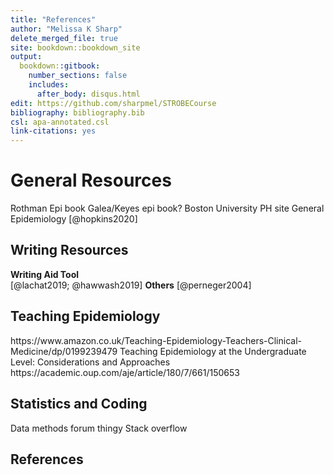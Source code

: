 ```yaml
---
title: "References"
author: "Melissa K Sharp"
delete_merged_file: true
site: bookdown::bookdown_site
output:
  bookdown::gitbook:
    number_sections: false 
    includes: 
      after_body: disqus.html
edit: https://github.com/sharpmel/STROBECourse
bibliography: bibliography.bib
csl: apa-annotated.csl
link-citations: yes
---
```


# General Resources
Rothman Epi book
Galea/Keyes epi book? 
Boston University PH site
General Epidemiology 
[@hopkins2020]


## Writing Resources
**Writing Aid Tool**  
[@lachat2019; @hawwash2019]
**Others**
[@perneger2004]

## Teaching Epidemiology 
https://www.amazon.co.uk/Teaching-Epidemiology-Teachers-Clinical-Medicine/dp/0199239479
Teaching Epidemiology at the Undergraduate Level: Considerations and Approaches 
https://academic.oup.com/aje/article/180/7/661/150653

## Statistics and Coding
Data methods forum thingy
Stack overflow

## References
